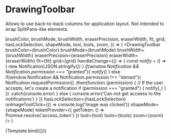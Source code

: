 
<Meta title="Organisms/DrawingToolbar" component={DrawingToolbar} />

# DrawingToolbar

Allows to use back-to-back columns for application layout.
Not intended to wrap SplitPane-like elements.

  brushColor,
  brushMode,
  brushWidth,
  eraserPrecision,
  eraserWidth,
  fit,
  grid,
  hasLockSelection,
  shapeMode,
  tool,
  tools,
  zoom,
}) => (
  <DrawingToolbar
    brushColor={brushColor}
    brushMode={brushMode}
    brushWidth={brushWidth}
    eraserPrecision={eraserPrecision}
    eraserWidth={eraserWidth}
    fit={fit}
    grid={grid}
    handleChange={(_) => {
      const notify = (_) => { new Notification(JSON.stringify(_)) }
      if(window.Notification && Notification.permission === "granted"){
        notify(_)
      } else if(window.Notification && Notification.permission !== "denied"){
        Notification.requestPermission()
          .then(function (permission) {
            // If the user accepts, let's create a notification
            if (permission === "granted") { notify(_) }
          })
          .catch(console.error)
      } else {
        console.error('Can not get acceess to the notifications')
      }
    }}
    hasLockSelection={hasLockSelection}
    onImageToolClick={() => console.log('Image was clicked')}
    shapeMode={shapeMode}
    tokenProvider={{ getToken: () => Promise.resolve('access_token') }}
    tool={tool}
    tools={tools}
    zoom={zoom}
  />
)

<Canvas>
  <Story name="default" args={{
    brushColor: { r:0, g:0, b: 0, a: 1 },
    brushMode: 'line',
    brushWidth: { pencil: 2, marker: 12, line: 2 },
    eraserPrecision: 4,
    eraserWidth: 8,
    fit: false,
    grid: true,
    hasLockSelection: false,
    shapeMode: 'rect',
    tool: 'pen',
    tools: ['color', 'eraser', 'fit', 'grid', 'image', 'lock', 'pan', 'pen', 'select', 'shape', 'text', 'zoom'],
    zoom: 1,
  }}>
    {Template.bind({})}
  </Story>
</Canvas>

